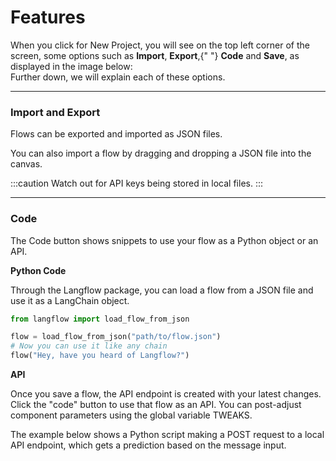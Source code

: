 
# Features

<div style={{ marginBottom: "20px" }}>
  When you click for New Project, you will see on the top left corner of the
  screen, some options such as <strong>Import</strong>, <strong>Export</strong>,{" "}
  <strong>Code</strong> and <strong>Save</strong>, as displayed in the image
  below:
</div>

<div
  style={{ marginBottom: "20px", display: "flex", justifyContent: "center" }}
>
  <ZoomableImage
    alt="Docusaurus themed image"
    sources={{
      light: useBaseUrl("img/features.png"),
    }}
    style={{ width: "100%", maxWidth: "800px", margin: "0 auto" }}
  />
</div>

<div style={{ marginBottom: "20px" }}>
  Further down, we will explain each of these options.
</div>

---

### Import and Export

Flows can be exported and imported as JSON files.

You can also import a flow by dragging and dropping a JSON file into the canvas.

:::caution
Watch out for API keys being stored in local files.
:::

---

### Code

The Code button shows snippets to use your flow as a Python object or an API.

**Python Code**

Through the Langflow package, you can load a flow from a JSON file and use it as a LangChain object.

```py
from langflow import load_flow_from_json

flow = load_flow_from_json("path/to/flow.json")
# Now you can use it like any chain
flow("Hey, have you heard of Langflow?")
```

**API**

Once you save a flow, the API endpoint is created with your latest changes. Click the "code" button to use that flow as an API. You can post-adjust component parameters using the global variable TWEAKS.

The example below shows a Python script making a POST request to a local API endpoint, which gets a prediction based on the message input.

<div
  style={{ marginBottom: "20px", display: "flex", justifyContent: "center" }}
>
  <ReactPlayer playing controls url="/videos/langflow_api.mp4" />
</div>

